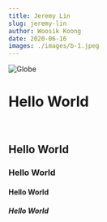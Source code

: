 ```yaml
---
title: Jeremy Lin
slug: jeremy-lin
author: Woosik Koong
date: 2020-06-16
images: ./images/b-1.jpeg
---
```


![Globe](images/b-1.jpeg)

# Hello World

<br />

## Hello World

### Hello World

#### Hello World

##### Hello World
